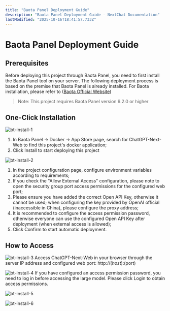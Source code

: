 ```yaml
---
title: "Baota Panel Deployment Guide"
description: "Baota Panel Deployment Guide - NextChat Documentation"
lastModified: "2025-10-16T18:41:57.733Z"
---
```


# Baota Panel Deployment Guide

## Prerequisites

Before deploying this project through Baota Panel, you need to first install the Baota Panel tool on your server. The following deployment process is based on the premise that Baota Panel is already installed. For Baota installation, please refer to ([Baota Official Website](https://www.bt.cn/new/download.html))

> Note: This project requires Baota Panel version 9.2.0 or higher

## One-Click Installation

![bt-install-1](/docs/images/bt/bt-install-1.jpeg)
1. In Baota Panel -> Docker -> App Store page, search for ChatGPT-Next-Web to find this project's docker application;
2. Click Install to start deploying this project

![bt-install-2](/docs/images/bt/bt-install-2.jpeg)
1. In the project configuration page, configure environment variables according to requirements;
2. If you check the "Allow External Access" configuration, please note to open the security group port access permissions for the configured web port;
3. Please ensure you have added the correct Open API Key, otherwise it cannot be used; when configuring the key provided by OpenAI official (inaccessible in China), please configure the proxy address;
4. It is recommended to configure the access permission password, otherwise everyone can use the configured Open API Key after deployment (when external access is allowed);
5. Click Confirm to start automatic deployment.

## How to Access

![bt-install-3](/docs/images/bt/bt-install-3.jpeg)
Access ChatGPT-Next-Web in your browser through the server IP address and configured web port: http://$(host):$(port)

![bt-install-4](/docs/images/bt/bt-install-4.jpeg)
If you have configured an access permission password, you need to log in before accessing the large model. Please click Login to obtain access permissions.

![bt-install-5](/docs/images/bt/bt-install-5.jpeg)

![bt-install-6](/docs/images/bt/bt-install-6.jpeg)
